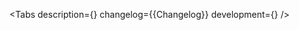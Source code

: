 

<Meta of={Stories} />

<ComponentHeader
    name='ListHeader'
    children='Используется для разделения ячеек списка по смысловым группам.'
/>

<Tabs
    description={<Description />}
    changelog={<Markdown>{Changelog}</Markdown>}
    development={<Development />}
/>
